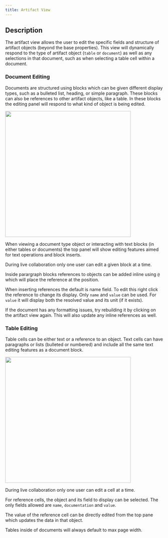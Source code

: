 ```yaml
---
title: Artifact View
---
```


## Description
The artifact view allows the user to edit the specific fields and structure of artifact objects (beyond the base properties). This view will dynamically respond to the type of artifact object (`table` or `document`) as well as any selections in that document, such as when selecting a table cell within a document.


### Document Editing
Documents are structured using blocks which can be given different display types, such as a bulleted list, heading, or simple paragraph. These blocks can also be references to other artifact objects, like a table. In these blocks the editing panel will respond to what kind of object is being edited.

<img height="400" noZoom src="/images/workspace_example_document.jpg" /> 

When viewing a document type object or interacting with text blocks (in either tables or documents) the top panel will show editing features aimed for text operations and block inserts. 

<Note>During live collaboration only one user can edit a given block at a time.</Note>


Inside parargraph blocks references to objects can be added inline using `@` which will place the reference at the position. 

<Note>When inserting references the default is name field. To edit this right click the reference to change its display. Only `name` and `value` can be used. For `value` it will display both the resolved value and its unit (if it exists).</Note>

<Warning>If the document has any formatting issues, try rebuilding it by clicking on the artifact view again. This will also update any inline references as well.</Warning>

### Table Editing
Table cells can be either text or a reference to an object. Text cells can have paragraphs or lists (bulleted or numbered) and include all the same text editing features as a document block. 

<img height="400" noZoom src="/images/workspace_example_table.jpg" /> 

<Note>During live collaboration only one user can edit a cell at a time.</Note>

For reference cells, the object and its field to display can be selected. The only fields allowed are `name`, `documentation` and `value`. 

The value of the reference cell can be directly edited from the top pane which updates the data in that object.

<Info>Tables inside of documents will always default to max page width.</Info>
